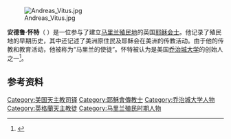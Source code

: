[[Image:Andreas_Vitus.jpg|thumb]]

'''安德鲁·怀特'''（{{lang-en|Andrew White }} {{bd|1579年||1656年|12月27日}}）是一位参与了建立[[英属马里兰省|马里兰殖民地]]的英国[[耶稣会|耶稣会士]]。他记录了殖民地的早期历史，其中还记述了美洲原住民及耶稣会在美洲的传教活动。由于他的传教和教育活动，他被称为“马里兰的使徒”。怀特被认为是美国[[乔治城大学|乔治城大学]]的创始人之一<ref>{{cite news |url=http://www.thehoya.com/news/110805/news9.cfm |title=Buildings Pay Homage to GU's Most Famous Founders, Donors |first=Ah-Hyun |last=Cho |date=2005-11-08 |work=[[The_Hoya|The Hoya]] |accessdate=2007-07-03 |archiveurl=https://web.archive.org/web/20070929111547/http://www.thehoya.com/news/110805/news9.cfm |archivedate=2007-09-29 |deadurl=yes }}</ref>。

== 参考资料 ==
<references/>

{{Authority control}}
[[Category:美国天主教司铎|Category:美国天主教司铎]]
[[Category:耶穌會傳教士|Category:耶穌會傳教士]]
[[Category:乔治城大学人物|Category:乔治城大学人物]]
[[Category:英格蘭天主教徒|Category:英格蘭天主教徒]]
[[Category:马里兰殖民时期人物|Category:马里兰殖民时期人物]]